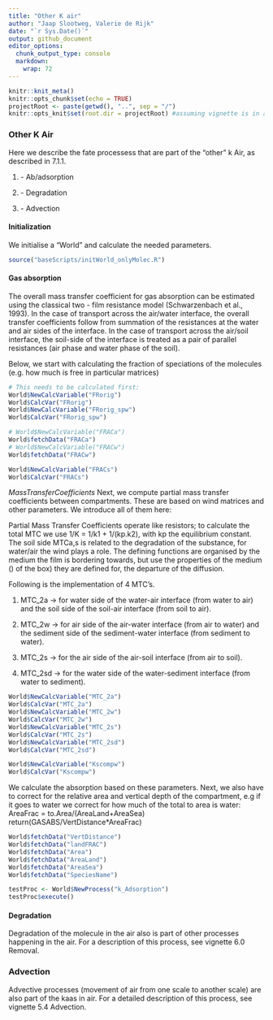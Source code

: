 ```yaml
---
title: "Other K air"
author: "Jaap Slootweg, Valerie de Rijk"
date: "`r Sys.Date()`"
output: github_document
editor_options: 
  chunk_output_type: console
  markdown: 
    wrap: 72
---
```


```r
knitr::knit_meta()
knitr::opts_chunk$set(echo = TRUE)
projectRoot <- paste(getwd(), "..", sep = "/")
knitr::opts_knit$set(root.dir = projectRoot) #assuming vignette is in a direct subfolder of the project
```

### Other K Air

Here we describe the fate processess that are part of the "other" k Air,
as described in 7.1.1.

1.  \- Ab/adsorption

2.  \- Degradation

3.  \- Advection 

#### Initialization

We initialise a "World" and calculate the needed parameters.

```r
source("baseScripts/initWorld_onlyMolec.R")
```

#### Gas absorption

The overall mass transfer coefficient for gas absorption can be
estimated using the classical two - film resistance model (Schwarzenbach
et al., 1993). In the case of transport across the air/water interface,
the overall transfer coefficients follow from summation of the
resistances at the water and air sides of the interface. In the case of
transport across the air/soil interface, the soil-side of the interface
is treated as a pair of parallel resistances (air phase and water phase
of the soil).

Below, we start with calculating the fraction of speciations of the
molecules (e.g. how much is free in particular matrices)

```r

# This needs to be calculated first:
World$NewCalcVariable("FRorig")
World$CalcVar("FRorig")
World$NewCalcVariable("FRorig_spw")
World$CalcVar("FRorig_spw")

# World$NewCalcVariable("FRACa")
World$fetchData("FRACa")
# World$NewCalcVariable("FRACw")
World$fetchData("FRACw")

World$NewCalcVariable("FRACs")
World$CalcVar("FRACs")
```

*MassTransferCoefficients* Next, we compute partial mass transfer
coefficients between compartments. These are based on wind matrices and
other parameters. We introduce all of them here:

Partial Mass Transfer Coefficients operate like resistors; to calculate
the total MTC we use 1/K = 1/k1 + 1/(kp.k2), with kp the equilibrium
constant. The soil side MTCa,s is related to the degradation of the
substance, for water/air the wind plays a role. The defining functions
are organised by the medium the film is bordering towards, but use the
properties of the medium () of the box) they are defined for, the
departure of the diffusion.

Following is the implementation of 4 MTC's.

1.  MTC_2a -\> for water side of the water-air interface (from water to
    air) and the soil side of the soil-air interface (from soil to air).

2.  MTC_2w -\> for air side of the air-water interface (from air to
    water) and the sediment side of the sediment-water interface (from
    sediment to water).

3.  MTC_2s -\> for the air side of the air-soil interface (from air to
    soil).

4.  MTC_2sd -\> for the water side of the water-sediment interface (from
    water to sediment).

```r

World$NewCalcVariable("MTC_2a")
World$CalcVar("MTC_2a")
World$NewCalcVariable("MTC_2w")
World$CalcVar("MTC_2w")
World$NewCalcVariable("MTC_2s")
World$CalcVar("MTC_2s")
World$NewCalcVariable("MTC_2sd")
World$CalcVar("MTC_2sd")

World$NewCalcVariable("Kscompw")
World$CalcVar("Kscompw")
```

We calculate the absorption based on these parameters. Next, we also
have to correct for the relative area and vertical depth of the
compartment, e.g if it goes to water we correct for how much of the
total to area is water: AreaFrac = to.Area/(AreaLand+AreaSea)
return(GASABS/VertDistance\*AreaFrac)

```r

World$fetchData("VertDistance")
World$fetchData("landFRAC")
World$fetchData("Area")
World$fetchData("AreaLand")
World$fetchData("AreaSea")
World$fetchData("SpeciesName")

testProc <- World$NewProcess("k_Adsorption")
testProc$execute()


```

#### Degradation
Degradation of the molecule in the air also is part of other processes happening in the air. For a description of this process, see vignette 6.0 Removal. 

### Advection 
Advective processes (movement of air from one scale to another scale) are also part of the kaas in air. For a detailed description of this process, see vignette 5.4 Advection. 
